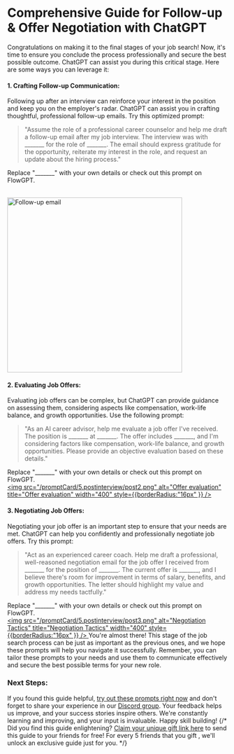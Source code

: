 # Comprehensive Guide for Follow-up & Offer Negotiation with ChatGPT

Congratulations on making it to the final stages of your job search! Now, it's time to ensure you conclude the process professionally and secure the best possible outcome. ChatGPT can assist you during this critical stage. Here are some ways you can leverage it:

#### 1. Crafting Follow-up Communication:
Following up after an interview can reinforce your interest in the position and keep you on the employer's radar. ChatGPT can assist you in crafting thoughtful, professional follow-up emails. Try this optimized prompt:

> "Assume the role of a professional career counselor and help me draft a follow-up email after my job interview. The interview was with _______ for the role of _______. The email should express gratitude for the opportunity, reiterate my interest in the role, and request an update about the hiring process."

Replace "_______" with your own details or check out this prompt on FlowGPT.

<br/> 
<a 
target="_blank" 
href='https://flowgpt.com/prompt/_epNwjan5QTe4DkToH2fa'> 
<img 
src="/promptCard/5.postinterview/post1.png" alt="Follow-up email" title="Follow-up email" width="400" style={{borderRadius:"16px" }} /> 
</a>

#### 2. Evaluating Job Offers:
Evaluating job offers can be complex, but ChatGPT can provide guidance on assessing them, considering aspects like compensation, work-life balance, and growth opportunities. Use the following prompt:

> "As an AI career advisor, help me evaluate a job offer I've received. The position is _______ at _______. The offer includes _______, and I'm considering factors like compensation, work-life balance, and growth opportunities. Please provide an objective evaluation based on these details."

Replace "_______" with your own details or check out this prompt on FlowGPT.
<br/> 
<a 
target="_blank" 
href='https://flowgpt.com/prompt/_v5fc5qrgpBwQjJ4wLbUL'> 
<img 
src="/promptCard/5.postinterview/post2.png" alt="Offer evaluation" title="Offer evaluation" width="400" style={{borderRadius:"16px" }} /> 
</a>

#### 3. Negotiating Job Offers:
Negotiating your job offer is an important step to ensure that your needs are met. ChatGPT can help you confidently and professionally negotiate job offers. Try this prompt:

> "Act as an experienced career coach. Help me draft a professional, well-reasoned negotiation email for the job offer I received from _______ for the position of _______. The current offer is _______, and I believe there's room for improvement in terms of salary, benefits, and growth opportunities. The letter should highlight my value and address my needs tactfully."

Replace "_______" with your own details or check out this prompt on FlowGPT.
<br/> 
<a 
target="_blank" 
href='https://flowgpt.com/prompt/f91ede99-27a8-4c97-aa62-4570c4a19d08'> 
<img 
src="/promptCard/5.postinterview/post3.png" alt="Negotiation Tactics" title="Negotiation Tactics" width="400" style={{borderRadius:"16px" }} /> 
</a>
You're almost there! This stage of the job search process can be just as important as the previous ones, and we hope these prompts will help you navigate it successfully. Remember, you can tailor these prompts to your needs and use them to communicate effectively and secure the best possible terms for your new role.

### Next Steps:
If you found this guide helpful, [try out these prompts right now](https://flowgpt.com) and don't forget to share your experience in our [Discord group](https://discord.gg/EuYSg52q4Q). Your feedback helps us improve, and your success stories inspire others. We're constantly learning and improving, and your input is invaluable. Happy skill building!
{/* Did you find this guide enlightening? [Claim your unique gift link here](https://flowgpt.referral-factory.com/frkDh8/join) to send this guide to your friends for free! For every 5 friends that you gift , we'll unlock an exclusive guide just for you. */}
